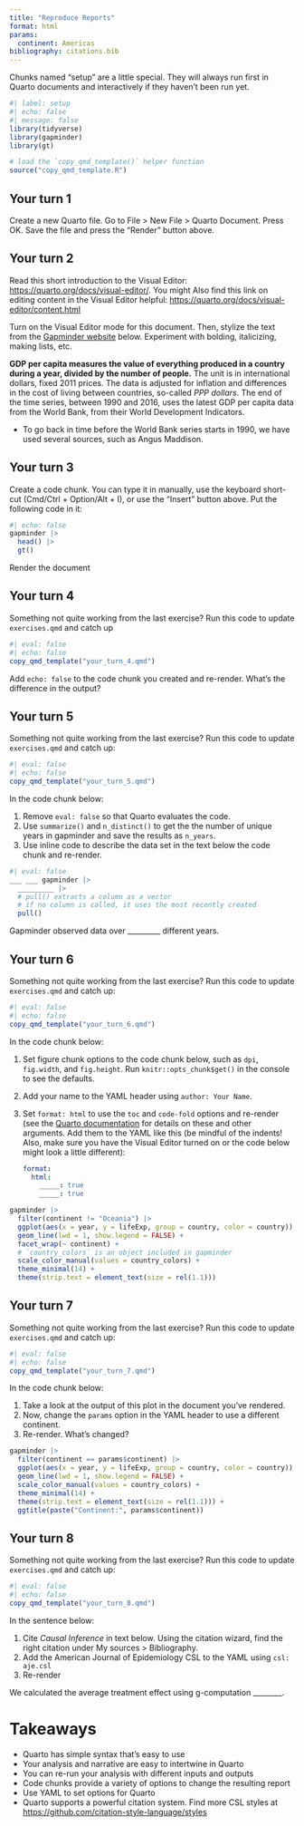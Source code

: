 ```yaml
---
title: "Reproduce Reports"
format: html
params: 
  continent: Americas
bibliography: citations.bib
---
```


Chunks named "setup" are a little special.
They will always run first in Quarto documents and interactively if they haven't been run yet.

```r
#| label: setup
#| echo: false
#| message: false
library(tidyverse)
library(gapminder)
library(gt)

# load the `copy_qmd_template()` helper function
source("copy_qmd_template.R")
```

## Your turn 1

Create a new Quarto file.
Go to File \> New File \> Quarto Document.
Press OK. Save the file and press the "Render" button above.

## Your turn 2

Read this short introduction to the Visual Editor: <https://quarto.org/docs/visual-editor/>.
You might Also find this link on editing content in the Visual Editor helpful: <https://quarto.org/docs/visual-editor/content.html>

Turn on the Visual Editor mode for this document.
Then, stylize the text from the [Gapminder website](https://www.gapminder.org/data/documentation/gd001/) below.
Experiment with bolding, italicizing, making lists, etc.

**GDP per capita measures the value of everything produced in a country during a year, divided by the number of people.** The unit is in international dollars, fixed 2011 prices.
The data is adjusted for inflation and differences in the cost of living between countries, so-called *PPP dollars*.
The end of the time series, between 1990 and 2016, uses the latest GDP per capita data from the World Bank, from their World Development Indicators.

-   To go back in time before the World Bank series starts in 1990, we have used several sources, such as Angus Maddison.

## Your turn 3

Create a code chunk.
You can type it in manually, use the keyboard short-cut (Cmd/Ctrl + Option/Alt + I), or use the "Insert" button above.
Put the following code in it:

```r
#| echo: false
gapminder |> 
  head() |> 
  gt()
```

Render the document

## Your turn 4

Something not quite working from the last exercise?
Run this code to update `exercises.qmd` and catch up

```r
#| eval: false
#| echo: false
copy_qmd_template("your_turn_4.qmd")
```

Add `echo: false` to the code chunk you created and re-render.
What's the difference in the output?

## Your turn 5

Something not quite working from the last exercise?
Run this code to update `exercises.qmd` and catch up:

```r
#| eval: false
#| echo: false
copy_qmd_template("your_turn_5.qmd")
```

In the code chunk below:

1.  Remove `eval: false` so that Quarto evaluates the code.
2.  Use `summarize()` and `n_distinct()` to get the the number of unique years in gapminder and save the results as `n_years`.
3.  Use inline code to describe the data set in the text below the code chunk and re-render.

```r
#| eval: false
___ ___ gapminder |> 
  _________ |> 
  # pull() extracts a column as a vector
  # if no column is called, it uses the most recently created
  pull()
```

Gapminder observed data over \_\_\_\_\_\_\_\_\_ different years.

## Your turn 6

Something not quite working from the last exercise?
Run this code to update `exercises.qmd` and catch up:

```r
#| eval: false
#| echo: false
copy_qmd_template("your_turn_6.qmd")
```

In the code chunk below:

1.  Set figure chunk options to the code chunk below, such as `dpi`, `fig.width`, and `fig.height`.
    Run `knitr::opts_chunk$get()` in the console to see the defaults.

2.  Add your name to the YAML header using `author: Your Name`.

3.  Set `format: html` to use the `toc` and `code-fold` options and re-render (see the [Quarto documentation](https://quarto.org/docs/reference/formats/html.html) for details on these and other arguments. Add them to the YAML like this (be mindful of the indents! Also, make sure you have the Visual Editor turned on or the code below might look a little different):

    ``` yaml
    format: 
      html:
        _____: true
        _____: true 
    ```

```r
gapminder |> 
  filter(continent != "Oceania") |> 
  ggplot(aes(x = year, y = lifeExp, group = country, color = country)) +
  geom_line(lwd = 1, show.legend = FALSE) + 
  facet_wrap(~ continent) +
  # `country_colors` is an object included in gapminder
  scale_color_manual(values = country_colors) + 
  theme_minimal(14) + 
  theme(strip.text = element_text(size = rel(1.1)))
```

## Your turn 7

Something not quite working from the last exercise?
Run this code to update `exercises.qmd` and catch up:

```r
#| eval: false
#| echo: false
copy_qmd_template("your_turn_7.qmd")
```

In the code chunk below:

1.  Take a look at the output of this plot in the document you've rendered.
2.  Now, change the `params` option in the YAML header to use a different continent.
3.  Re-render. What's changed?

```r
gapminder |> 
  filter(continent == params$continent) |> 
  ggplot(aes(x = year, y = lifeExp, group = country, color = country)) +
  geom_line(lwd = 1, show.legend = FALSE) + 
  scale_color_manual(values = country_colors) +
  theme_minimal(14) + 
  theme(strip.text = element_text(size = rel(1.1))) +
  ggtitle(paste("Continent:", params$continent))
```

## Your turn 8

Something not quite working from the last exercise?
Run this code to update `exercises.qmd` and catch up:

```r
#| eval: false
#| echo: false
copy_qmd_template("your_turn_8.qmd")
```

In the sentence below:

1.  Cite *Causal Inference* in text below. Using the citation wizard, find the right citation under My sources \> Bibliography.
2.  Add the American Journal of Epidemiology CSL to the YAML using `csl: aje.csl`
3.  Re-render

We calculated the average treatment effect using g-computation \_\_\_\_\_\_\_\_.

# Takeaways

-   Quarto has simple syntax that's easy to use
-   Your analysis and narrative are easy to intertwine in Quarto
-   You can re-run your analysis with different inputs and outputs
-   Code chunks provide a variety of options to change the resulting report
-   Use YAML to set options for Quarto
-   Quarto supports a powerful citation system. Find more CSL styles at <https://github.com/citation-style-language/styles>
